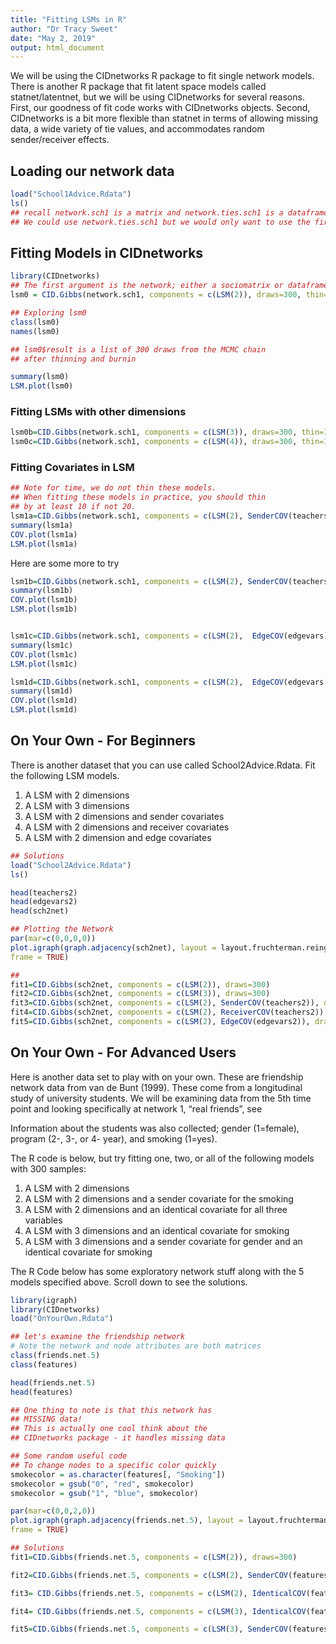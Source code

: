 ```yaml
---
title: "Fitting LSMs in R"
author: "Dr Tracy Sweet"
date: "May 2, 2019"
output: html_document
---
```


We will be using the CIDnetworks R package to fit single network models. There is another R package  that fit latent space models called statnet/latentnet, but we will be using CIDnetworks for several reasons.  First, our goodness of fit code works with CIDnetworks objects.  Second, CIDnetworks is a bit more flexible than statnet in terms of allowing missing data, a wide variety of tie values, and accommodates random sender/receiver effects.

## Loading our network data
```r
load("School1Advice.Rdata")
ls()
## recall network.sch1 is a matrix and network.ties.sch1 is a dataframe
## We could use network.ties.sch1 but we would only want to use the first 3 columns
```


## Fitting Models in CIDnetworks 

```r
library(CIDnetworks)
## The first argument is the network; either a sociomatrix or dataframe of tie outcomes is fine
lsm0 = CID.Gibbs(network.sch1, components = c(LSM(2)), draws=300, thin=10)

## Exploring lsm0
class(lsm0)
names(lsm0)

## lsm0$result is a list of 300 draws from the MCMC chain
## after thinning and burnin

summary(lsm0)
LSM.plot(lsm0)
```

### Fitting LSMs with other dimensions
```r
lsm0b=CID.Gibbs(network.sch1, components = c(LSM(3)), draws=300, thin=10)
lsm0c=CID.Gibbs(network.sch1, components = c(LSM(4)), draws=300, thin=10)
```


### Fitting Covariates in LSM
```r
## Note for time, we do not thin these models.  
## When fitting these models in practice, you should thin
## by at least 10 if not 20.
lsm1a=CID.Gibbs(network.sch1, components = c(LSM(2), SenderCOV(teachers), ReceiverCOV(teachers)), draws=300)
summary(lsm1a)
COV.plot(lsm1a)
LSM.plot(lsm1a)
```

Here are some more to try
```r

lsm1b=CID.Gibbs(network.sch1, components = c(LSM(2), SenderCOV(teachers), ReceiverCOV(teachers), EdgeCOV(edgevars)), draws=300)
summary(lsm1b)
COV.plot(lsm1b)
LSM.plot(lsm1b)


lsm1c=CID.Gibbs(network.sch1, components = c(LSM(2),  EdgeCOV(edgevars)), draws=300)
summary(lsm1c)
COV.plot(lsm1c)
LSM.plot(lsm1c)

lsm1d=CID.Gibbs(network.sch1, components = c(LSM(2),  EdgeCOV(edgevars[,3])), draws=300)
summary(lsm1d)
COV.plot(lsm1d)
LSM.plot(lsm1d)

```

## On Your Own - For Beginners
There is another dataset that you can use called School2Advice.Rdata.  Fit the following LSM models.

1. A LSM with 2 dimensions
2. A LSM with 3 dimensions
3. A LSM with 2 dimensions and sender covariates 
4. A LSM with 2 dimensions and receiver covariates
5. A LSM with 2 dimension and edge covariates


```r
## Solutions
load("School2Advice.Rdata")
ls()

head(teachers2)
head(edgevars2)
head(sch2net)

## Plotting the Network
par(mar=c(0,0,0,0))
plot.igraph(graph.adjacency(sch2net), layout = layout.fruchterman.reingold, vertex.color = "gold", vertex.label=NA, vertex.size =5, edge.arrow.size=0.25, edge.arrow.width=0.25, edge.width=0.3, vertex.frame.color=NA,
frame = TRUE)

##
fit1=CID.Gibbs(sch2net, components = c(LSM(2)), draws=300)
fit2=CID.Gibbs(sch2net, components = c(LSM(3)), draws=300)
fit3=CID.Gibbs(sch2net, components = c(LSM(2), SenderCOV(teachers2)), draws=300)
fit4=CID.Gibbs(sch2net, components = c(LSM(2), ReceiverCOV(teachers2)), draws=300)
fit5=CID.Gibbs(sch2net, components = c(LSM(2), EdgeCOV(edgevars2)), draws=300)

```



## On Your Own - For Advanced Users
Here is another data set to play with on your own.  These are friendship network data from van de Bunt (1999).  These come from a longitudinal study of university students.  We will be examining data from the 5th time point and looking specifically at network 1, "real friends", see \url{http://www.stats.ox.ac.uk/~snijders/siena/vdBunt_data.htm}

Information about the students was also collected; gender (1=female), program (2-, 3-, or 4- year), and smoking (1=yes).

The R code is below, but try fitting one, two, or all of the following models with 300 samples:

1. A LSM with 2 dimensions
2. A LSM with 2 dimensions and a sender covariate for the smoking
3. A LSM with 2 dimensions and an identical covariate for all three variables
4. A LSM with 3 dimensions and an identical covariate for smoking
5. A LSM with 3 dimensions and a sender covariate for gender and an identical covariate for smoking


The R Code below has some exploratory network stuff along with the 5 models specified above.  Scroll down to see the solutions.
```r
library(igraph)
library(CIDnetworks)
load("OnYourOwn.Rdata")

## let's examine the friendship network
# Note the network and node attributes are both matrices
class(friends.net.5)
class(features)

head(friends.net.5)
head(features)

## One thing to note is that this network has
## MISSING data!
## This is actually one cool think about the
## CIDnetworks package - it handles missing data

## Some random useful code
## To change nodes to a specific color quickly
smokecolor = as.character(features[, "Smoking"]) 
smokecolor = gsub("0", "red", smokecolor) 
smokecolor = gsub("1", "blue", smokecolor)

par(mar=c(0,0,2,0))
plot.igraph(graph.adjacency(friends.net.5), layout = layout.fruchterman.reingold, vertex.color = smokecolor, vertex.label=NA, vertex.size =5, edge.arrow.size=0.25, edge.arrow.width=0.25, edge.width=0.3, vertex.frame.color=NA, main = "Smoking (Red =Yes, Blue=No)",
frame = TRUE)

```



```r
## Solutions
fit1=CID.Gibbs(friends.net.5, components = c(LSM(2)), draws=300)

fit2=CID.Gibbs(friends.net.5, components = c(LSM(2), SenderCOV(features[,3])), draws=300)

fit3= CID.Gibbs(friends.net.5, components = c(LSM(2), IdenticalCOV(features)), draws=300)

fit4= CID.Gibbs(friends.net.5, components = c(LSM(3), IdenticalCOV(features[,3])), draws=300)

fit5=CID.Gibbs(friends.net.5, components = c(LSM(3), SenderCOV(features[,1]), IdenticalCOV(features[,3])), draws=300)

```

